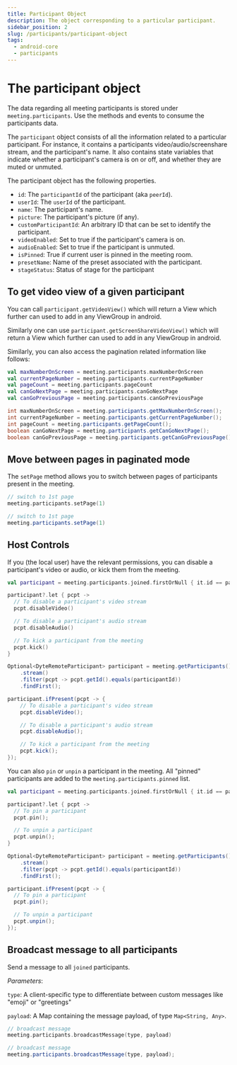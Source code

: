 ```yaml
---
title: Participant Object
description: The object corresponding to a particular participant.
sidebar_position: 2
slug: /participants/participant-object
tags:
  - android-core
  - participants
---
```


# The participant object

The data regarding all meeting participants is stored under `meeting.participants`. Use the methods and events to consume the participants data.

The `participant` object consists of all the information related to a particular participant. For instance, it contains a participants video/audio/screenshare stream, and the participant's name. It also contains state variables that indicate whether a participant's camera is on or off, and whether they are muted or unmuted.

The participant object has the following properties.

- `id`: The `participantId` of the participant (aka `peerId`).
- `userId`: The `userId` of the participant.
- `name`: The participant's name.
- `picture`: The participant's picture (if any).
- `customParticipantId`: An arbitrary ID that can be set to identify the
  participant.
- `videoEnabled`: Set to true if the participant's camera is on.
- `audioEnabled`: Set to true if the participant is unmuted.
- `isPinned`: True if current user is pinned in the meeting room.
- `presetName`: Name of the preset associated with the participant.
- `stageStatus`: Status of stage for the participant

## To get video view of a given participant

You can call `participant.getVideoView()` which will return a View which further
can used to add in any ViewGroup in android.

Similarly one can use `participant.getScreenShareVideoView()` which will return a
View which further can used to add in any ViewGroup in android.

Similarly, you can also access the pagination related information like follows:

<Tabs groupId="android-core-participants">
  <TabItem value="kotlin" label="Kotlin" default>

```kotlin
val maxNumberOnScreen = meeting.participants.maxNumberOnScreen
val currentPageNumber = meeting.participants.currentPageNumber
val pageCount = meeting.participants.pageCount
val canGoNextPage = meeting.participants.canGoNextPage
val canGoPreviousPage = meeting.participants.canGoPreviousPage
```

  </TabItem>

  <TabItem value="java" label="Java" default>

```java
int maxNumberOnScreen = meeting.participants.getMaxNumberOnScreen();
int currentPageNumber = meeting.participants.getCurrentPageNumber();
int pageCount = meeting.participants.getPageCount();
boolean canGoNextPage = meeting.participants.getCanGoNextPage();
boolean canGoPreviousPage = meeting.participants.getCanGoPreviousPage();
```

  </TabItem>
</Tabs>

## Move between pages in paginated mode

The `setPage` method allows you to switch between pages of participants present in the meeting.

<Tabs groupId="android-core-participants">
  <TabItem value="kotlin" label="Kotlin" default>

```kotlin
// switch to 1st page
meeting.participants.setPage(1)
```

  </TabItem>

  <TabItem value="java" label="Java" default>

```java
// switch to 1st page
meeting.participants.setPage(1)
```

  </TabItem>
</Tabs>

## Host Controls

If you (the local user) have the relevant permissions, you can disable a participant's video or audio, or kick them from the meeting.

<Tabs groupId="android-core-participants">
  <TabItem value="kotlin" label="Kotlin" default>

```kotlin
val participant = meeting.participants.joined.firstOrNull { it.id == participantId }

participant?.let { pcpt ->
  // To disable a participant's video stream
  pcpt.disableVideo()

  // To disable a participant's audio stream
  pcpt.disableAudio()

  // To kick a participant from the meeting
  pcpt.kick()
}
```

  </TabItem>

  <TabItem value="java" label="Java" default>

```java
Optional<DyteRemoteParticipant> participant = meeting.getParticipants().getJoined()
    .stream()
    .filter(pcpt -> pcpt.getId().equals(participantId))
    .findFirst();

participant.ifPresent(pcpt -> {
    // To disable a participant's video stream
    pcpt.disableVideo();

    // To disable a participant's audio stream
    pcpt.disableAudio();

    // To kick a participant from the meeting
    pcpt.kick();
});
```

  </TabItem>
</Tabs>

You can also `pin` or `unpin` a participant in the meeting. All "pinned"
participants are added to the `meeting.participants.pinned` list.


<Tabs groupId="android-core-participants">
  <TabItem value="kotlin" label="Kotlin" default>

```kotlin
val participant = meeting.participants.joined.firstOrNull { it.id == participantId }

participant?.let { pcpt ->
  // To pin a participant
  pcpt.pin();

  // To unpin a participant
  pcpt.unpin();
}
```

  </TabItem>

  <TabItem value="java" label="Java" default>

```java
Optional<DyteRemoteParticipant> participant = meeting.getParticipants().getJoined()
    .stream()
    .filter(pcpt -> pcpt.getId().equals(participantId))
    .findFirst();

participant.ifPresent(pcpt -> {
  // To pin a participant
  pcpt.pin();

  // To unpin a participant
  pcpt.unpin();
});
```

  </TabItem>
</Tabs>

## Broadcast message to all participants

Send a message to all `joined` participants.

_Parameters_:

`type`: A client-specific type to differentiate between custom messages like "emoji" or "greetings"

`payload`: A Map containing the message payload, of type `Map<String, Any>`.

<Tabs groupId="android-core-participants">
  <TabItem value="kotlin" label="Kotlin" default>

```kotlin
// broadcast message
meeting.participants.broadcastMessage(type, payload)
```

  </TabItem>

  <TabItem value="java" label="Java" default>

```java
// broadcast message
meeting.participants.broadcastMessage(type, payload);
```

  </TabItem>
</Tabs>

<head>
  <title>Android Core The participant object</title>
  <meta
    name="description"
    content="Explore the Android Participants Participant Object and its functionalities for effective integration in your application."
  />
</head>
